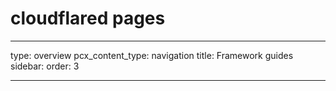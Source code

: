 # cloudflared pages
---
type: overview
pcx_content_type: navigation
title: Framework guides
sidebar:
  order: 3

---


<DirectoryListing />
